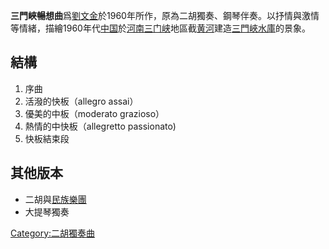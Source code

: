 {{unreferenced|time=2012-01-22T05:12:32+00:00}}
'''三門峽暢想曲'''爲[[劉文金|劉文金]]於1960年所作，原為二胡獨奏、鋼琴伴奏。以抒情與激情等情緒，描繪1960年代[[中華人民共和國|中国]]於[[河南|河南]][[三门峡|三门峡]]地區截[[黄河|黄河]]建造[[三門峽水庫|三門峽水庫]]的景象。

== 結構 ==
# 序曲
# 活潑的快板（allegro assai）
# 優美的中板（moderato grazioso）
# 熱情的中快板（allegretto passionato)
# 快板結束段

== 其他版本 ==
* 二胡與[[民族樂團|民族樂團]]
* 大提琴獨奏

[[Category:二胡獨奏曲|Category:二胡獨奏曲]]